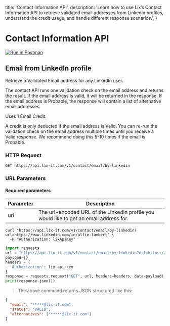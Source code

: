   title: 'Contact Information API',
  description:
    'Learn how to use Lix’s Contact Information API to retrieve validated email addresses from LinkedIn profiles, understand the credit usage, and handle different response scenarios.',
}


# Contact Information API

[![Run in Postman](https://run.pstmn.io/button.svg)](https://app.getpostman.com/run-collection/5140183-5c44eafd-a5a9-4326-b2a9-e811426b4d07?action=collection%2Ffork&collection-url=entityId%3D5140183-5c44eafd-a5a9-4326-b2a9-e811426b4d07%26entityType%3Dcollection%26workspaceId%3Dcc78921f-4152-4fc0-9c2f-75ef5c7a5895)

## Email from LinkedIn profile

Retrieve a Validated Email address for any LinkedIn user. 

The contact API runs one validation check on the email address and returns the result. If the email address is valid, it will be returned in the response. If the email address is Probable, the response will contain a list of alternative email addresses.

<aside class="notice"> Uses 1 Email Credit.</aside>

A credit is only deducted if the email address is Valid. You can re-run the validation check on the email address multiple times until you receive a Valid response. We recommend doing this 5-10 times if the email is Probable.

### HTTP Request

`GET https://api.lix-it.com/v1/contact/email/by-linkedin`

### URL Parameters

#### Required parameters

Parameter | Description
--------- | -----------
url       | The url-encoded URL of the LinkedIn profile you would like to get an email address for.


```shell
curl "https://api.lix-it.com/v1/contact/email/by-linkedin?url=https://www.linkedin.com/in/alfie-lambert" \
  -H "Authorization: lixApiKey"
```

```python
import requests
url = "https://api.lix-it.com/v1/contact/email/by-linkedin?url=https://www.linkedin.com/in/alfie-lambert"
payload={}
headers = {
  'Authorization': lix_api_key
}
response = requests.request("GET", url, headers=headers, data=payload)
print(response.json())
```

> The above command returns JSON structured like this:
```json
{
  "email": "*****@lix-it.com",
  "status": "VALID",
  "alternatives": ["*****@lix-it.com"]
}
```
